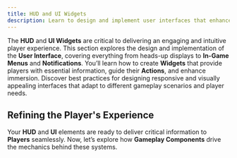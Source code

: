 ```yaml
---
title: HUD and UI Widgets
description: Learn to design and implement user interfaces that enhance player engagement and immersion.
---
```


The **HUD** and **UI Widgets** are critical to delivering an engaging and intuitive player experience.
This section explores the design and implementation of the **User Interface**, covering everything from heads-up displays to **In-Game Menus** and **Notifications**.
You’ll learn how to create **Widgets** that provide players with essential information, guide their **Actions**, and enhance immersion.
Discover best practices for designing responsive and visually appealing interfaces that adapt to different gameplay scenarios and player needs.

## Refining the Player's Experience

Your **HUD** and **UI** elements are ready to deliver critical information to **Players** seamlessly.
Now, let’s explore how **Gameplay Components** drive the mechanics behind these systems.